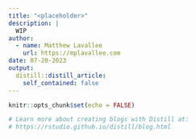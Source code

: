 ```yaml
---
title: "<placeholder>"
description: |
  WIP
author:
  - name: Matthew Lavallee
    url: https://mplavallee.com
date: 07-20-2023
output:
  distill::distill_article:
    self_contained: false
---
```


```r
knitr::opts_chunk$set(echo = FALSE)

# Learn more about creating blogs with Distill at:
# https://rstudio.github.io/distill/blog.html

```



